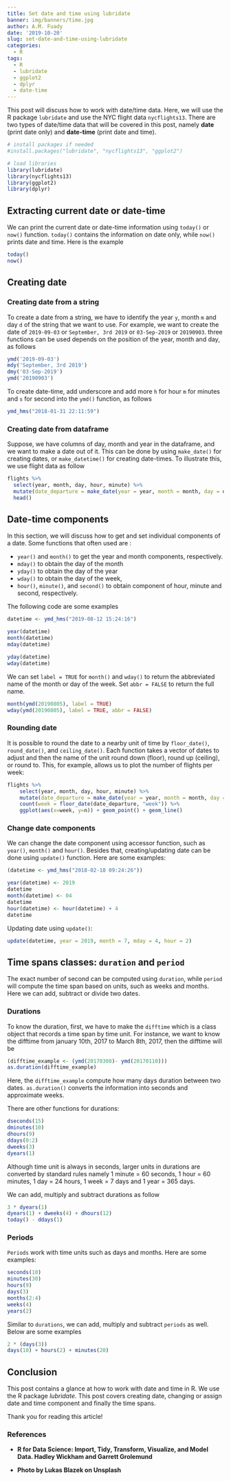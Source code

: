 ```yaml
---
title: Set date and time using lubridate
banner: img/banners/time.jpg
author: A.M. Fuady
date: '2019-10-20'
slug: set-date-and-time-using-lubridate
categories:
  - R
tags:
  - R
  - lubridate
  - ggplot2
  - dplyr
  - date-time
---
```



This post will discuss how to work with date/time data. Here, we will use the R package `lubridate` and use the NYC flight data `nycflights13`. There are two types of date/time data that will be covered in this post, namely __date__ (print date only) and __date-time__ (print date and time).

```r
# install packages if needed
#install.packages("lubridate", "nycflights13", "ggplot2")

# load libraries
library(lubridate)
library(nycflights13)
library(ggplot2)
library(dplyr)
```


## Extracting current date or date-time
We can print the current date or date-time information using `today()` or `now()` function. `today()` contains the information on date only, while `now()` prints date and time. Here is the example

```r
today()
now()
```

## Creating date 

### Creating date from a string
To create a date from a string, we have to identify the year `y`, month `m` and day `d` of the string that we want to use. For example, we want to create the date of `2019-09-03` or `September, 3rd 2019` or `03-Sep-2019` or `20190903`. three functions can be used depends on the position of the year, month and day, as follows  

```r
ymd('2019-09-03')
mdy('September, 3rd 2019')
dmy('03-Sep-2019')
ymd('20190903')
```

To create date-time, add underscore and add more `h` for hour `m` for minutes and `s` for second into the `ymd()` function, as follows 

```r
ymd_hms("2018-01-31 22:11:59")
```

### Creating date from dataframe 
Suppose, we have columns of day, month and year in the dataframe, and we want to make a date out of it. This can be done by using  `make_date()` for creating dates, or `make_datetime()` for creating date-times. To illustrate this, we use flight data as follow



```r
flights %>% 
  select(year, month, day, hour, minute) %>%
  mutate(date_departure = make_date(year = year, month = month, day = day)) %>%
  head()
```


## Date-time components

In this section, we will discuss how to get and set individual components of a date. Some functions that often used are :

* `year()` and `month()` to get the year and month components, respectively.
* `mday()` to obtain the day of the month 
* `yday()` to obtain the day of the year 
* `wday()` to obtain the day of the week, 
* `hour()`, `minute()`, and `second()` to obtain component of hour, minute and second, respectively. 

The following code are some examples
```r
datetime <- ymd_hms("2019-08-12 15:24:16")

year(datetime)
month(datetime)
mday(datetime)

yday(datetime)
wday(datetime)
```

We can set `label = TRUE` for `month()` and `wday()` to return the abbreviated name of the month or day of the week. Set `abbr = FALSE` to return the full name.

```r
month(ymd(20190805), label = TRUE)
wday(ymd(20190805), label = TRUE, abbr = FALSE)
```

### Rounding date

It is possible to round the date to a nearby unit of time by `floor_date()`, `round_date()`, and `ceiling_date()`. Each function takes a vector of dates to adjust and then the name of the unit round down (floor), round up (ceiling), or round to. This, for example, allows us to plot the number of flights per week:

```r
flights %>% 
    select(year, month, day, hour, minute) %>%
    mutate(date_departure = make_date(year = year, month = month, day = day)) %>%
    count(week = floor_date(date_departure, "week")) %>% 
    ggplot(aes(x=week, y=n)) + geom_point() + geom_line()
```

### Change date components

We can change the date component  using accessor function, such as `year()`, `month()` and `hour()`. Besides that, creating/updating date can be done using `update()` function. Here are some examples: 

```r
(datetime <- ymd_hms("2018-02-18 09:24:26"))

year(datetime) <- 2019
datetime
month(datetime) <- 04
datetime
hour(datetime) <- hour(datetime) + 4
datetime

```

Updating date using `update()`:

```r
update(datetime, year = 2019, month = 7, mday = 4, hour = 2)
```


## Time spans classes: `duration` and `period`

The exact number of second can be computed using `duration`, while `period` will compute the time span based on units, such as weeks and months. Here we can add, subtract or divide two dates. 

### Durations

To know the duration, first, we have to make the `difftime` which is a class object that records a time span by time unit. For instance, we want to know the difftime from january 10th, 2017 to March 8th, 2017, then the difftime will be

```r
(difftime_example <- (ymd(20170308)- ymd(20170110)))
as.duration(difftime_example)
```

Here, the `difftime_example` compute how many days duration between two dates. `as.duration()` converts the information into seconds and approximate weeks. 

There are other functions for durations:  

```r
dseconds(15)
dminutes(10)
dhours(9)
ddays(0:2)
dweeks(3)
dyears(1)
```

Although time unit is always in seconds, larger units in durations are converted by standard rules namely 1 minute = 60 seconds, 1 hour = 60 minutes, 1 day = 24 hours, 1 week = 7 days and 1 year = 365 days.

We can add, multiply and subtract durations as follow

```r
3 * dyears(1)
dyears(1) + dweeks(4) + dhours(12)
today() - ddays(1)
```


### Periods

`Periods` work with time units such as days and months. Here are some examples:

```r
seconds(10)
minutes(30)
hours(9)
days(3)
months(2:4)
weeks(4)
years(2)
```

Similar to `durations`, we can add, multiply and subtract `periods` as well. Below are some examples

```r
2 * (days(3))
days(10) + hours(2) + minutes(20)
```


## Conclusion

This post contains a glance at how to work with date and time in R. We use the R package *lubridate*. This post covers creating date, changing or assign date and time component and finally the time spans. 

Thank you for reading this article!

### References
* **R for Data Science: Import, Tidy, Transform, Visualize, and Model Data. Hadley Wickham and Garrett Grolemund**

* **Photo by Lukas Blazek on Unsplash**


